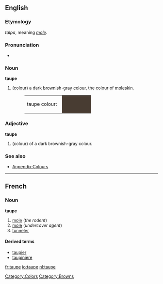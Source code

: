 ==English==

===Etymology===
{{L.}} ''talpa'',  meaning ''[[mole]]''.

===Pronunciation===
*{{audio|en-us-taupe.ogg|Audio (US)}}

===Noun===
'''taupe'''
#(colour) a dark [[brown]]ish-[[gray]] [[color|colour]], the colour of [[moleskin]].
#:<table><tr><td>taupe colour: &nbsp;</td><td bgcolor="#483C32" width="80">&nbsp; </td></tr></table>

===Adjective===
'''taupe'''
#(colour) of a dark brownish-gray colour.

===See also===
*[[Wiktionary_Appendix:Colours|Appendix:Colours]]

[[Category:Colors]]
[[Category:Browns]]

----
==French==

===Noun===
'''taupe'''
# [[mole]] (''the rodent'')
# [[mole]] (''undercover agent'')
# [[tunneler]]

====Derived terms====
* [[taupier]]
* [[taupinière]]

[[fr:taupe]]
[[io:taupe]]
[[nl:taupe]]